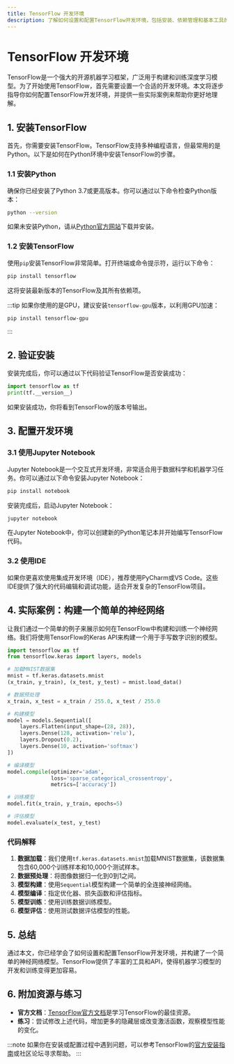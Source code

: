 ```yaml
---
title: TensorFlow 开发环境
description: 了解如何设置和配置TensorFlow开发环境，包括安装、依赖管理和基本工具的使用。适合初学者快速上手TensorFlow。
---
```


# TensorFlow 开发环境

TensorFlow是一个强大的开源机器学习框架，广泛用于构建和训练深度学习模型。为了开始使用TensorFlow，首先需要设置一个合适的开发环境。本文将逐步指导你如何配置TensorFlow开发环境，并提供一些实际案例来帮助你更好地理解。

## 1. 安装TensorFlow

首先，你需要安装TensorFlow。TensorFlow支持多种编程语言，但最常用的是Python。以下是如何在Python环境中安装TensorFlow的步骤。

### 1.1 安装Python

确保你已经安装了Python 3.7或更高版本。你可以通过以下命令检查Python版本：

```bash
python --version
```

如果未安装Python，请从[Python官方网站](https://www.python.org/)下载并安装。

### 1.2 安装TensorFlow

使用`pip`安装TensorFlow非常简单。打开终端或命令提示符，运行以下命令：

```bash
pip install tensorflow
```

这将安装最新版本的TensorFlow及其所有依赖项。

:::tip
如果你使用的是GPU，建议安装`tensorflow-gpu`版本，以利用GPU加速：

```bash
pip install tensorflow-gpu
```
:::

## 2. 验证安装

安装完成后，你可以通过以下代码验证TensorFlow是否安装成功：

```python
import tensorflow as tf
print(tf.__version__)
```

如果安装成功，你将看到TensorFlow的版本号输出。

## 3. 配置开发环境

### 3.1 使用Jupyter Notebook

Jupyter Notebook是一个交互式开发环境，非常适合用于数据科学和机器学习任务。你可以通过以下命令安装Jupyter Notebook：

```bash
pip install notebook
```

安装完成后，启动Jupyter Notebook：

```bash
jupyter notebook
```

在Jupyter Notebook中，你可以创建新的Python笔记本并开始编写TensorFlow代码。

### 3.2 使用IDE

如果你更喜欢使用集成开发环境（IDE），推荐使用PyCharm或VS Code。这些IDE提供了强大的代码编辑和调试功能，适合开发复杂的TensorFlow项目。

## 4. 实际案例：构建一个简单的神经网络

让我们通过一个简单的例子来展示如何在TensorFlow中构建和训练一个神经网络。我们将使用TensorFlow的Keras API来构建一个用于手写数字识别的模型。

```python
import tensorflow as tf
from tensorflow.keras import layers, models

# 加载MNIST数据集
mnist = tf.keras.datasets.mnist
(x_train, y_train), (x_test, y_test) = mnist.load_data()

# 数据预处理
x_train, x_test = x_train / 255.0, x_test / 255.0

# 构建模型
model = models.Sequential([
    layers.Flatten(input_shape=(28, 28)),
    layers.Dense(128, activation='relu'),
    layers.Dropout(0.2),
    layers.Dense(10, activation='softmax')
])

# 编译模型
model.compile(optimizer='adam',
              loss='sparse_categorical_crossentropy',
              metrics=['accuracy'])

# 训练模型
model.fit(x_train, y_train, epochs=5)

# 评估模型
model.evaluate(x_test, y_test)
```

### 代码解释

1. **数据加载**：我们使用`tf.keras.datasets.mnist`加载MNIST数据集，该数据集包含60,000个训练样本和10,000个测试样本。
2. **数据预处理**：将图像数据归一化到0到1之间。
3. **模型构建**：使用`Sequential`模型构建一个简单的全连接神经网络。
4. **模型编译**：指定优化器、损失函数和评估指标。
5. **模型训练**：使用训练数据训练模型。
6. **模型评估**：使用测试数据评估模型的性能。

## 5. 总结

通过本文，你已经学会了如何设置和配置TensorFlow开发环境，并构建了一个简单的神经网络模型。TensorFlow提供了丰富的工具和API，使得机器学习模型的开发和训练变得更加容易。

## 6. 附加资源与练习

- **官方文档**：[TensorFlow官方文档](https://www.tensorflow.org/guide)是学习TensorFlow的最佳资源。
- **练习**：尝试修改上述代码，增加更多的隐藏层或改变激活函数，观察模型性能的变化。

:::note
如果你在安装或配置过程中遇到问题，可以参考TensorFlow的[官方安装指南](https://www.tensorflow.org/install)或社区论坛寻求帮助。
:::